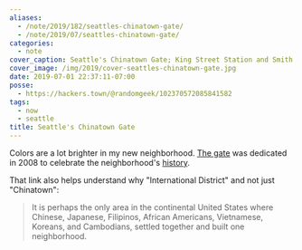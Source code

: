 ```yaml
---
aliases:
  - /note/2019/182/seattles-chinatown-gate/
  - /note/2019/07/seattles-chinatown-gate/
categories:
  - note
cover_caption: Seattle's Chinatown Gate; King Street Station and Smith Tower behind
cover_image: /img/2019/cover-seattles-chinatown-gate.jpg
date: 2019-07-01 22:37:11-07:00
posse:
  - https://hackers.town/@randomgeek/102370572085841582
tags:
  - now
  - seattle
title: Seattle's Chinatown Gate
---
```


Colors are a lot brighter in my new neighborhood. [The gate][] was dedicated in
2008 to celebrate the neighborhood's [history][].

That link also helps understand why "International District" and not just
"Chinatown":

> It is perhaps the only area in the continental United States where Chinese,
> Japanese, Filipinos, African Americans, Vietnamese, Koreans, and Cambodians,
> settled together and built one neighborhood.

[the gate]: https://www.historylink.org/File/8485
[history]: https://web.archive.org/web/20211016212802/http://chinatownconnection.com/seattle-chinatown-history.htm
